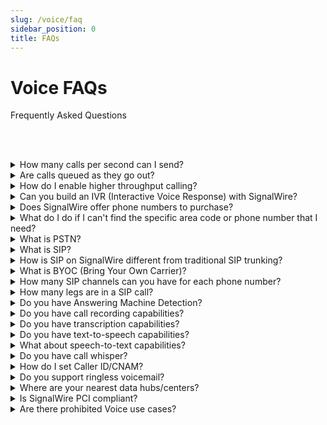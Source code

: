 ```yaml
---
slug: /voice/faq
sidebar_position: 0
title: FAQs
---
```



# Voice FAQs

<Subtitle>Frequently Asked Questions</Subtitle>

<br/><br/>

<details className={style.faq}>
<summary>How many calls per second can I send?</summary>
<p className={style.answer}>

You can send up to `1 CPS` (Call Per Second) across your SignalWire Space.

Consult our [Guide to Rate Limits](/platform/basics/general/signalwire-rate-limits) for more information. Customers can also request additional [increases to their Space limits](/platform/dashboard/guides/how-to-request-an-increase-to-your-signalwire-space-limits).

</p>
</details>

<details className={style.faq}>
<summary>Are calls queued as they go out?</summary>
<p className={style.answer}>

Every Space has a [default call backlog](/platform/basics/general/signalwire-rate-limits#queue-and-backlog-system) of 10k. SignalWire will send calls out at 1 call per second per phone number. If your backlog fills up past 10k, you will not be able to queue any more calls until it decreases. You can request an increase to this backlog [here](/platform/dashboard/guides/how-to-request-an-increase-to-your-signalwire-space-limits).

</p>
</details>

<details className={style.faq}>
<summary>How do I enable higher throughput calling?</summary>
<p className={style.answer}>

We do have offerings available for high throughput toll-free calling and high throughput SIP calling. Please reach out to [sales@signalwire.com](mailto:sales@signalwire.com) to get this process started.

</p>
</details>

<details className={style.faq}>
<summary>Can you build an IVR (Interactive Voice Response) with SignalWire?</summary>
<p className={style.answer}>

Yes, SignalWire has all the components to build a very powerful IVR! You could use the [Compatibility API](/compatibility-api), [Relay SDK](sdks/01-overview/00-sdks-technical-reference.mdx), or even build a video/voice solution using our [Javascript SDKs](docs/sdks/reference/browser-sdk/00-browser-sdk-reference.mdx).
Check out some working IVR demos built with SignalWire such as
[Dynamic IVR using JSON Menus](/compatibility-api/guides/voice/python/dynamic-ivr-using-json-menus),
[IVR with Voicemails Forwarded to Email](/compatibility-api/guides/voice/nodejs/ivr-with-voicemail-to-email), and
[Gathering Keypad Input](/voice/getting-started/how-to-gather-keypad-input-from-user).

</p>
</details>

<details className={style.faq}>
<summary>Does SignalWire offer phone numbers to purchase?</summary>
<p className={style.answer}>

Yes! You can purchase local long code, toll-free, and shortcode numbers from our carrier partners through the SignalWire platform. You can read about how to purchase numbers [here](/platform/phone-numbers/getting-started/buying-a-phone-number).

</p>
</details>

<details className={style.faq}>
<summary>What do I do if I can't find the specific area code or phone number that I need?</summary>
<p className={style.answer}>

SignalWire is a communications platform, not a carrier. To make our customers' lives easier, we integrate with our carrier peers so that you can buy numbers directly through us from them. That being said, the availability of numbers is totally reliant on our carrier.
If you cannot find the area code you need, please create a support ticket via the help link in your SignalWire Space and our team will do their best to get you the numbers you need. You can also [port any number into SignalWire](/platform/phone-numbers/getting-started/porting-into-signalwire) from another provider!

</p>
</details>

<details className={style.faq}>
<summary>What is PSTN?</summary>
<p className={style.answer}>

Public Switched Telephone Network (PSTN) is the network that carries your voice call when you call from a landline, cell phone, or DID (such as those SignalWire owns). This uses regular telephone infrastructure rather than SIP or other protocols.

</p>
</details>

<details className={style.faq}>
<summary>What is SIP?</summary>
<p className={style.answer}>

SIP (Session Initiation Protocol) refers to the process through which phone calls can take place over the internet (i.e. VOIP) instead of physical regular phone lines. This allows for greater worldwide reach, less physical requirements, and is more affordable/scalable for businesses.

</p>
</details>

<details className={style.faq}>
<summary>How is SIP on SignalWire different from traditional SIP trunking?</summary>
<p className={style.answer}>

A SIP trunk is just a container that holds multiple SIP lines. In a sense, it's just an abstract version of traditional trunks—bundles of wire connecting switches.

</p>
</details>

<details className={style.faq}>
<summary>What is BYOC (Bring Your Own Carrier)?</summary>
<p className={style.answer}>

BYOC allows you to use SignalWire's APIs, services, and programmability all while keeping your current SIP providers for outbound/inbound calling. If you are interested in BYOC, see our [full guide](/voice/getting-started/sip/sip-byoc-bring-your-own-carrier) to get started.

</p>
</details>

<details className={style.faq}>
<summary>How many SIP channels can you have for each phone number?</summary>
<p className={style.answer}>

You have unlimited inbound and 1CPS per phone number outbound. If you would like to send more than 1 SIP call per second per phone number, you can reach out to [sales@signalwire.com](mailto:sales@signalwire.com) to talk about raising your max throughput.

</p>
</details>

<details className={style.faq}>
<summary>How many legs are in a SIP call?</summary>
<p className={style.answer}>

The number of call legs is dependent on the call flow. A call is made up of multiple call legs where a call leg represents a relationship between two user agents. If you directly forward a call to a SIP endpoint, that is only two legs (inbound and outbound). If a call comes into SignalWire and is then forwarded to 4 SIP endpoints, that would be 5 legs.

</p>
</details>

<details className={style.faq}>
<summary>Do you have Answering Machine Detection?</summary>
<p className={style.answer}>

Yes, SignalWire will allow you to easily implement Answering Machine Detection (AMD) on your calls! AMD listens to the call to determine if the party that picked up is a real person or a voicemail machine. You can use this information to determine whether to leave a voicemail message or begin interacting with a real person. You can use AMD by enabling `MachineDetection` when [creating a call](/rest/compatibility-api/endpoints/create-a-call) using the Compatibility API or through `detect_answering_machine` using the [Relay SDK](https://docs.signalwire.com/topics/relay-sdk-python/v2/#api-reference-relay-calling-call-methods-detect_answering_machine). Check out an easy example [here](/compatibility-api/guides/voice/ruby/answering-machine-detection).

</p>
</details>

<details className={style.faq}>
<summary>Do you have call recording capabilities?</summary>
<p className={style.answer}>

Yes, call recording is possible through both the [Compatibility API](/rest/compatibility-api/endpoints/create-a-call) and the [Relay SDK](https://docs.signalwire.com/topics/relay-sdk-python/v2/#api-reference-relay-calling-call-methods-record). Check out an easy example [here](/compatibility-api/guides/voice/python/how-to-record-phone-calls).

</p>
</details>

<details className={style.faq}>
<summary>Do you have transcription capabilities?</summary>
<p className={style.answer}>

Yes - transcription is possible using by turning it on when creating a [recording](/compatibility-api/cxml/voice/record). You can also set a callback in order to do something with your transcriptions when they're received.

</p>
</details>

<details className={style.faq}>
<summary>Do you have text-to-speech capabilities?</summary>
<p className={style.answer}>

Yes - text to speech is simple with either the [Relay Realtime SDK](/sdks/reference/realtime-sdk/relay-v3/voice/voice-call#playtts) or [Compatibility API](/compatibility-api/cxml/voice/say/).

</p>
</details>

<details className={style.faq}>
<summary>What about speech-to-text capabilities?</summary>
<p className={style.answer}>

Speech to text is available with the `<gather>` verb in our [Compatibility API](/compatibility-api/cxml/voice/gather/) or you can collect speech and transcribe with Node.js using the [Relay Realtime SDK](/sdks/reference/realtime-sdk/relay-v3/voice/voice-call#collect).

</p>
</details>

<details className={style.faq}>
<summary>Do you have call whisper?</summary>
<p className={style.answer}>

Call Whisper involves playing a short message before the callee accepts the call and connects to the caller. At this time, the caller will still hear ringing. This allows for the callee to screen the call and choose to accept/reject or gather additional information before connecting with the caller. Check out how to use call whisper [here](/compatibility-api/guides/voice/general/setting-up-call-whispering-in-cxml).

</p>
</details>

<details className={style.faq}>
<summary>How do I set Caller ID/CNAM?</summary>
<p className={style.answer}>

The Caller Name (CNAM) is a feature that displays your Name or Company Name on the Caller ID display of the party you are calling. When it is set up, your Caller ID Name will display as text along with your Caller ID Number.
The Caller ID is the actual phone number calling in, whereas the accompanying text that provides the identifying name for that number is called CNAM (a.k.a. “Caller Name”).
Follow the steps [here](/voice/guides/general/how-to-set-caller-id-or-cnam) to get CNAM or caller ID set up.

</p>
</details>

<details className={style.faq}>
<summary>Do you support ringless voicemail?</summary>
<p className={style.answer}>

While it is possible to create ringless voicemail using SignalWire APIs, we do not provide support in creating this feature. Ringless voicemail is most commonly associated with spam to the carriers and therefore may not be able to be corrected if you run into problems.

</p>
</details>

<details className={style.faq}>
<summary>Where are your nearest data hubs/centers?</summary>
<p className={style.answer}>

We have an elastic swarm of servers all across the world and across different providers to ensure minimum latency and maximum uptime. If you are looking for more details or would like to request a node in a specific location, please reach out to [sales@signalwire.com](mailto:sales@signalwire.com).

</p>
</details>

<details className={style.faq}>
<summary>Is SignalWire PCI compliant?</summary>
<p className={style.answer}>

Yes, SignalWire is PCI compliant. All applications built using SignalWire will also have to be built to maintain this compliance, for example: pausing/terminating any recording or transcription before accepting sensitive information.

</p>
</details>

<details className={style.faq}>
<summary>Are there prohibited Voice use cases?</summary>
<p className={style.answer}>

Yes, phishing and scam calls or calls to numbers that have been listed on a “Do Not Call” registry will be flagged as fraudulent. See our guide on [Fraud](/platform/basics/security-and-compliance/fraud) or the [SignalWire Cloud Agreement](https://signalwire.com/legal/signalwire-cloud-agreement) for more details.

</p>
</details>
